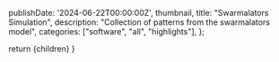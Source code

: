 
  publishDate: '2024-06-22T00:00:00Z',
  thumbnail,
  title: "Swarmalators Simulation",
  description: "Collection of patterns from the swarmalators model",
  categories: ["software", "all", "highlights"],
};

<Swarmalators />

  return <ProjectLayout metadata={metadata}>{children}</ProjectLayout>
}